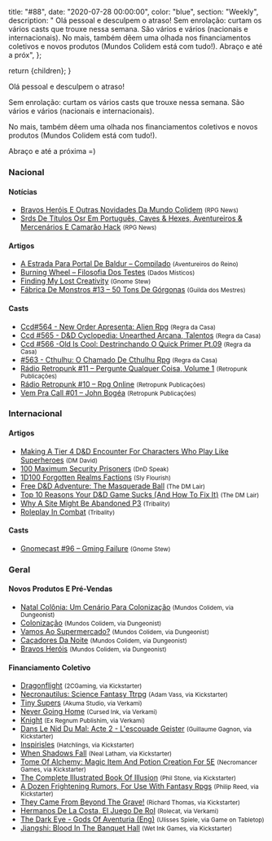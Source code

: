 
  title: "#88",
  date: "2020-07-28 00:00:00",
  color: "blue",
  section: "Weekly",
  description:
    "    Olá pessoal e desculpem o atraso!    Sem enrolação: curtam os vários casts que trouxe nessa semana. São vários e vários (nacionais e internacionais).    No mais, também dêem uma olhada nos financiamentos coletivos e novos produtos (Mundos Colidem está com tudo!).    Abraço e até a próx",
};

  return <InternalLayout meta={meta}>{children}</InternalLayout>;
}

Olá pessoal e desculpem o atraso!

Sem enrolação: curtam os vários casts que trouxe nessa semana. São vários e vários (nacionais e internacionais).

No mais, também dêem uma olhada nos financiamentos coletivos e novos produtos (Mundos Colidem está com tudo!).

Abraço e até a próxima =)

### Nacional

#### Notícias

- [Bravos Heróis E Outras Novidades Da Mundo Colidem] <small>(RPG News)</small>
- [Srds De Títulos Osr Em Português, Caves &amp; Hexes, Aventureiros &amp; Mercenários E Camarão Hack] <small>(RPG News)</small>

#### Artigos

- [A Estrada Para Portal De Baldur – Compilado] <small>(Aventureiros do Reino)</small>
- [Burning Wheel – Filosofia Dos Testes] <small>(Dados Místicos)</small>
- [Finding My Lost Creativity] <small>(Gnome Stew)</small>
- [Fábrica De Monstros #13 – 50 Tons De Górgonas] <small>(Guilda dos Mestres)</small>

#### Casts

- [Ccd#564 - New Order Apresenta: Alien Rpg] <small>(Regra da Casa)</small>
- [Ccd #565 - D&amp;D Cyclopedia: Unearthed Arcana, Talentos] <small>(Regra da Casa)</small>
- [Ccd #566 -Old Is Cool: Destrinchando O Quick Primer Pt.09] <small>(Regra da Casa)</small>
- [#563 - Cthulhu: O Chamado De Cthulhu Rpg] <small>(Regra da Casa)</small>
- [Rádio Retropunk #11 – Pergunte Qualquer Coisa, Volume 1] <small>(Retropunk Publicações)</small>
- [Rádio Retropunk #10 – Rpg Online] <small>(Retropunk Publicações)</small>
- [Vem Pra Call #01 – John Bogéa] <small>(Retropunk Publicações)</small>

### Internacional

#### Artigos

- [Making A Tier 4 D&amp;D Encounter For Characters Who Play Like Superheroes] <small>(DM David)</small>
- [100 Maximum Security Prisoners] <small>(DnD Speak)</small>
- [1D100 Forgotten Realms Factions] <small>(Sly Flourish)</small>
- [Free D&amp;D Adventure: The Masquerade Ball] <small>(The DM Lair)</small>
- [Top 10 Reasons Your D&amp;D Game Sucks (And How To Fix It)] <small>(The DM Lair)</small>
- [Why A Site Might Be Abandoned P3] <small>(Tribality)</small>
- [Roleplay In Combat] <small>(Tribality)</small>

#### Casts

- [Gnomecast #96 – Gming Failure] <small>(Gnome Stew)</small>

### Geral

#### Novos Produtos E Pré-Vendas

- [Natal Colônia: Um Cenário Para Colonização] <small>(Mundos Colidem, via Dungeonist)</small>
- [Colonização] <small>(Mundos Colidem, via Dungeonist)</small>
- [Vamos Ao Supermercado?] <small>(Mundos Colidem, via Dungeonist)</small>
- [Caçadores Da Noite] <small>(Mundos Colidem, via Dungeonist)</small>
- [Bravos Heróis] <small>(Mundos Colidem, via Dungeonist)</small>

#### Financiamento Coletivo

- [Dragonflight] <small>(2CGaming, via Kickstarter)</small>
- [Necronautilus: Science Fantasy Ttrpg] <small>(Adam Vass, via Kickstarter)</small>
- [Tiny Supers] <small>(Akuma Studio, via Verkami)</small>
- [Never Going Home] <small>(Cursed Ink, via Verkami)</small>
- [Knight] <small>(Ex Regnum Publishim, via Verkami)</small>
- [Dans Le Nid Du Mal: Acte 2 - L&#039;escouade Geister] <small>(Guillaume Gagnon, via Kickstarter)</small>
- [Inspirisles] <small>(Hatchlings, via Kickstarter)</small>
- [When Shadows Fall] <small>(Neal Latham, via Kickstarter)</small>
- [Tome Of Alchemy: Magic Item And Potion Creation For 5E] <small>(Necromancer Games, via Kickstarter)</small>
- [The Complete Illustrated Book Of Illusion] <small>(Phil Stone, via Kickstarter)</small>
- [A Dozen Frightening Rumors, For Use With Fantasy Rpgs] <small>(Philip Reed, via Kickstarter)</small>
- [They Came From Beyond The Grave!] <small>(Richard Thomas, via Kickstarter)</small>
- [Hermanos De La Costa, El Juego De Rol] <small>(Rolecat, via Verkami)</small>
- [The Dark Eye - Gods Of Aventuria (Eng)] <small>(Ulisses Spiele, via Game on Tabletop)</small>
- [Jiangshi: Blood In The Banquet Hall] <small>(Wet Ink Games, via Kickstarter)</small>

[dans le nid du mal: acte 2 - l&#039;escouade geister]: https://www.kickstarter.com/projects/dansleniddumal2/dans-le-nid-du-mal-acte-2-lescouade-geister
[tiny supers]: https://www.verkami.com/projects/27345-tiny-supers
[never going home]: https://www.verkami.com/projects/27126-never-going-home
[knight]: https://www.verkami.com/projects/27322-knight
[hermanos de la costa, el juego de rol]: https://www.verkami.com/projects/27252-hermanos-de-la-costa-el-juego-de-rol
[the complete illustrated book of illusion]: https://www.kickstarter.com/projects/philtonellc/the-complete-illustrated-book-of-illusion
[tome of alchemy: magic item and potion creation for 5e]: https://www.kickstarter.com/projects/necromancergames/tome-of-alchemy-magic-item-and-potion-creation-for-5e
[dragonflight]: https://www.kickstarter.com/projects/2cgaming/dragonflight
[a dozen frightening rumors, for use with fantasy rpgs]: https://www.kickstarter.com/projects/philipreed/a-dozen-frightening-rumors-for-use-with-fantasy-rpgs
[the dark eye - gods of aventuria (eng)]: https://www.gameontabletop.com/cf404/the-dark-eye-gods-of-aventuria-eng.html
[necronautilus: science fantasy ttrpg]: https://www.kickstarter.com/projects/adamxvass/necronautilus
[when shadows fall]: https://www.kickstarter.com/projects/802622332/when-shadows-fall
[they came from beyond the grave!]: https://www.kickstarter.com/projects/200664283/they-came-from-beyond-the-grave
[inspirisles]: https://www.kickstarter.com/projects/tatteredbear/inspirisles
[jiangshi: blood in the banquet hall]: https://www.kickstarter.com/projects/jiangshi/jiangshi-blood-in-the-banquet-hall
[why a site might be abandoned p3]: https://www.tribality.com/2020/07/27/why-a-site-might-be-abandoned-p3/
[1d100 forgotten realms factions]: https://slyflourish.com/1d100_forgotten_realms_factions.html
[#563 - cthulhu: o chamado de cthulhu rpg]: https://regradacasa.podbean.com/e/563-cthulhu-o-chamado-de-cthulhu-rpg/
[top 10 reasons your d&amp;d game sucks (and how to fix it)]: https://www.thedmlair.com/2020/07/21/top-10-reasons-your-dd-game-sucks-and-how-to-fix-it/
[making a tier 4 d&amp;d encounter for characters who play like superheroes]: https://dmdavid.com/tag/making-a-tier-4-dd-encounter-for-characters-who-play-like-superheroes/
[roleplay in combat]: https://www.tribality.com/2020/07/21/roleplay-in-combat/
[a estrada para portal de baldur – compilado]: https://aventureirosdosreinos.com/a-estrada-para-portal-de-baldur-compilado/
[bravos heróis e outras novidades da mundo colidem]: https://newsrpg.wordpress.com/2020/07/22/bravos-herois-e-outras-novidades-da-mundo-colidem/
[natal colônia: um cenário para colonização]: https://www.dungeonist.com/marketplace/product/natal-colonia-um-cenario-para-colonizacao/
[colonização]: https://www.dungeonist.com/marketplace/product/colonizacao/
[vamos ao supermercado?]: https://www.dungeonist.com/marketplace/product/vamos-ao-supermercado/
[caçadores da noite]: https://www.dungeonist.com/marketplace/product/cacadores-da-noite/
[bravos heróis]: https://www.dungeonist.com/marketplace/product/bravos-herois/
[ccd#564 - new order apresenta: alien rpg]: https://regradacasa.podbean.com/e/ccd564-new-order-apresenta-alien-rpg/
[rádio retropunk #11 – pergunte qualquer coisa, volume 1]: https://retropunk.com.br/editora/radio-retropunk-11-pergunte-qualquer-coisa-volume-1/
[rádio retropunk #10 – rpg online]: https://retropunk.com.br/editora/radio-retropunk-10-rpg-online/
[vem pra call #01 – john bogéa]: https://retropunk.com.br/editora/vem-pra-call-01-john-bogea/
[gnomecast #96 – gming failure]: https://gnomestew.com/gnomecast-96-gming-failure/
[ccd #565 - d&amp;d cyclopedia: unearthed arcana, talentos]: https://regradacasa.podbean.com/e/ccd-565-dd-cyclopedia-unearthed-arcana-talentos/
[fábrica de monstros #13 – 50 tons de górgonas]: http://guildadosmestres.com.br/2020/07/22/fabrica-de-monstros-13-50-tons-de-gorgonas/
[finding my lost creativity]: https://gnomestew.com/finding-my-lost-creativity/
[ccd #566 -old is cool: destrinchando o quick primer pt.09]: https://regradacasa.podbean.com/e/ccd-566-old-is-cool-destrinchando-o-quick-primer-pt09/
[100 maximum security prisoners]: http://dndspeak.com/2020/07/100-maximum-security-prisoners/
[burning wheel – filosofia dos testes]: https://dadosmisticos.com/2020/07/24/burning-wheel-filosofia-dos-testes/
[srds de títulos osr em português, caves &amp; hexes, aventureiros &amp; mercenários e camarão hack]: https://newsrpg.wordpress.com/2020/07/25/srds-de-titulos-osr-em-portugues-e-aventureiros-mercenarios/
[free d&amp;d adventure: the masquerade ball]: https://www.thedmlair.com/2020/07/26/free-dd-adventure-the-masquerade-ball/
